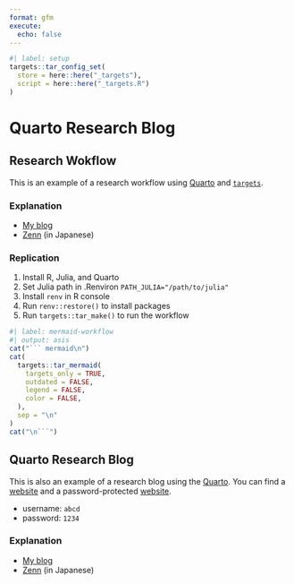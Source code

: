 ```yaml
---
format: gfm
execute: 
  echo: false
---
```


<!-- README.md is generated from README.qmd. Please edit that file -->

```r
#| label: setup
targets::tar_config_set(
  store = here::here("_targets"),
  script = here::here("_targets.R")
)
```

# Quarto Research Blog

## Research Wokflow

This is an example of a research workflow using [Quarto](https://quarto.org) and [`targets`](https://books.ropensci.org/targets/).

### Explanation

- [My blog](https://kazuyanagimoto.com/blog/2025/0426_research_workflow/)
- [Zenn](https://zenn.dev/nicetak/articles/workflow-research-2025) (in Japanese)

### Replication

1. Install R, Julia, and Quarto
1. Set Julia path in .Renviron `PATH_JULIA="/path/to/julia"`
1. Install `renv` in R console
1. Run `renv::restore()` to install packages
1. Run `targets::tar_make()` to run the workflow

```r
#| label: mermaid-workflow
#| output: asis
cat("``` mermaid\n")
cat(
  targets::tar_mermaid(
    targets_only = TRUE,
    outdated = FALSE,
    legend = FALSE,
    color = FALSE,
  ),
  sep = "\n"
)
cat("\n```")
```


## Quarto Research Blog

This is also an example of a research blog using the [Quarto](https://quarto.org).
You can find a [website](https://kazuyanagimoto.com/quarto-research-blog/) and
a password-protected [website](https://kazuyanagimoto.com/quarto-research-blog/).

- username: `abcd`
- password: `1234`

### Explanation

- [My blog](https://kazuyanagimoto.com/blog/2024/04/05/)
- [Zenn](https://zenn.dev/nicetak/articles/quarto-research-blog) (in Japanese)

